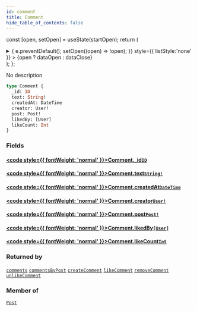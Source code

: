 ```yaml
---
id: comment
title: Comment
hide_table_of_contents: false
---
```






const [open, setOpen] = useState(startOpen);
return (
<details {...(open ? { open: true } : {})} className="details" style={{ border:'none', boxShadow:'none', background:'var(--ifm-background-color)' }}>
<summary
onClick={(e) => {
e.preventDefault();
setOpen((open) => !open);
}}
style={{ listStyle:'none' }} >
{open ? dataOpen : dataClose}
</summary>
{open && children}
</details>
);
};

No description

```graphql
type Comment {
  _id: ID
  text: String!
  createdAt: DateTime
  creator: User!
  post: Post!
  likedBy: [User]
  likeCount: Int
}
```

### Fields

#### [<code style={{ fontWeight: 'normal' }}>Comment.<b>\_id</b></code>](#)<Bullet />[`ID`](/schema/scalars/id) <Badge class="secondary" text="scalar"/>

>

#### [<code style={{ fontWeight: 'normal' }}>Comment.<b>text</b></code>](#)<Bullet />[`String!`](/schema/scalars/string) <Badge class="secondary" text="non-null"/> <Badge class="secondary" text="scalar"/>

>

#### [<code style={{ fontWeight: 'normal' }}>Comment.<b>createdAt</b></code>](#)<Bullet />[`DateTime`](/schema/scalars/date-time) <Badge class="secondary" text="scalar"/>

>

#### [<code style={{ fontWeight: 'normal' }}>Comment.<b>creator</b></code>](#)<Bullet />[`User!`](/schema/objects/user) <Badge class="secondary" text="non-null"/> <Badge class="secondary" text="object"/>

>

#### [<code style={{ fontWeight: 'normal' }}>Comment.<b>post</b></code>](#)<Bullet />[`Post!`](/schema/objects/post) <Badge class="secondary" text="non-null"/> <Badge class="secondary" text="object"/>

>

#### [<code style={{ fontWeight: 'normal' }}>Comment.<b>likedBy</b></code>](#)<Bullet />[`[User]`](/schema/objects/user) <Badge class="secondary" text="list"/> <Badge class="secondary" text="object"/>

>

#### [<code style={{ fontWeight: 'normal' }}>Comment.<b>likeCount</b></code>](#)<Bullet />[`Int`](/schema/scalars/int) <Badge class="secondary" text="scalar"/>

>

### Returned by

[`comments`](/schema/queries/comments) <Badge class="secondary" text="query"/><Bullet />[`commentsByPost`](/schema/queries/comments-by-post) <Badge class="secondary" text="query"/><Bullet />[`createComment`](/schema/mutations/create-comment) <Badge class="secondary" text="mutation"/><Bullet />[`likeComment`](/schema/mutations/like-comment) <Badge class="secondary" text="mutation"/><Bullet />[`removeComment`](/schema/mutations/remove-comment) <Badge class="secondary" text="mutation"/><Bullet />[`unlikeComment`](/schema/mutations/unlike-comment) <Badge class="secondary" text="mutation"/>

### Member of

[`Post`](/schema/objects/post) <Badge class="secondary" text="object"/>

